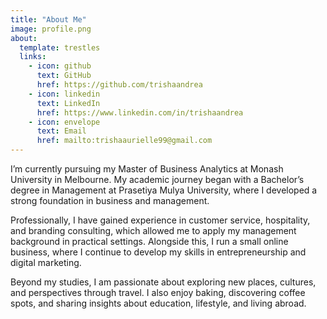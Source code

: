```yaml
---
title: "About Me"
image: profile.png
about:
  template: trestles
  links:
    - icon: github
      text: GitHub
      href: https://github.com/trishaandrea
    - icon: linkedin
      text: LinkedIn
      href: https://www.linkedin.com/in/trishaandrea
    - icon: envelope
      text: Email
      href: mailto:trishaaurielle99@gmail.com
---
```


I’m currently pursuing my Master of Business Analytics at Monash University in Melbourne. My academic journey began with a Bachelor’s degree in Management at Prasetiya Mulya University, where I developed a strong foundation in business and management.

Professionally, I have gained experience in customer service, hospitality, and branding consulting, which allowed me to apply my management background in practical settings. Alongside this, I run a small online business, where I continue to develop my skills in entrepreneurship and digital marketing.

Beyond my studies, I am passionate about exploring new places, cultures, and perspectives through travel. I also enjoy baking, discovering coffee spots, and sharing insights about education, lifestyle, and living abroad.

